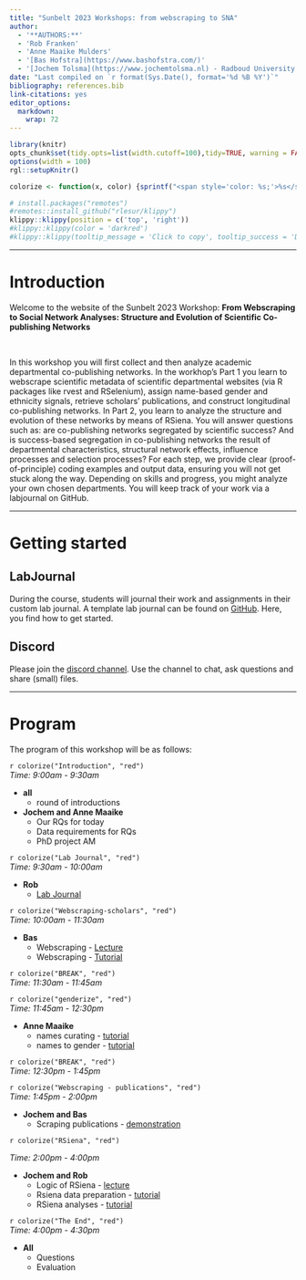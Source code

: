 ```yaml
---
title: "Sunbelt 2023 Workshops: from webscraping to SNA"
author: 
  - '**AUTHORS:**'
  - 'Rob Franken'  
  - 'Anne Maaike Mulders' 
  - '[Bas Hofstra](https://www.bashofstra.com/)'
  - '[Jochem Tolsma](https://www.jochemtolsma.nl) - Radboud University / University of Groningen, the Netherlands'
date: "Last compiled on `r format(Sys.Date(), format='%d %B %Y')`"
bibliography: references.bib
link-citations: yes
editor_options: 
  markdown: 
    wrap: 72
---
```


```r
library(knitr)
opts_chunk$set(tidy.opts=list(width.cutoff=100),tidy=TRUE, warning = FALSE, message = FALSE,comment = "#>", cache=TRUE, class.source=c("test"), class.output=c("test2"), cache.lazy = FALSE)
options(width = 100) 
rgl::setupKnitr()

colorize <- function(x, color) {sprintf("<span style='color: %s;'>%s</span>", color, x) }

```

```r
# install.packages("remotes")
#remotes::install_github("rlesur/klippy")
klippy::klippy(position = c('top', 'right'))
#klippy::klippy(color = 'darkred')
#klippy::klippy(tooltip_message = 'Click to copy', tooltip_success = 'Done')
```

------------------------------------------------------------------------

# Introduction

```{=html}
<script>
function myFunction() {

            var btn = document.getElementById("myButton");
            //to make it fancier
            if (btn.value == "Click to hide code") {
                btn.value = "Read more";
                btn.innerHTML = "Read more";
            }
            else {
                btn.value = "Click to hide code";
                btn.innerHTML = "Read less";
            }
            //this is what you're looking for
            var x = document.getElementById("myDIV");
            if (x.style.display === "none") {
                x.style.display = "block";
            } else {
                x.style.display = "none";
            }
        }
          
</script>
```
Welcome to the website of the Sunbelt 2023 Workshop: **From Webscraping
to Social Network Analyses: Structure and Evolution of Scientific
Co-publishing Networks**

<br>

In this workshop you will first collect and then analyze academic
departmental co-publishing networks. In the workhop's Part 1 you learn
to webscrape scientific metadata of scientific departmental websites
(via R packages like rvest and RSelenium), assign name-based gender and
ethnicity signals, retrieve scholars' publications, and construct
longitudinal co-publishing networks. In Part 2, you learn to analyze the
structure and evolution of these networks by means of RSiena. You will
answer questions such as: are co-publishing networks segregated by
scientific success? And is success-based segregation in co-publishing
networks the result of departmental characteristics, structural network
effects, influence processes and selection processes? For each step, we
provide clear (proof-of-principle) coding examples and output data,
ensuring you will not get stuck along the way. Depending on skills and
progress, you might analyze your own chosen departments. You will keep
track of your work via a labjournal on GitHub.

<!--

<button class="button1" onclick="myFunction()" id="myButton" value="Click To Open Instructions">

Read more

</button>

::: {#myDIV style="display:none;"}
<br>

more text here

<br>
:::

--->

------------------------------------------------------------------------

# Getting started

## LabJournal

During the course, students will journal their work and assignments in
their custom lab journal. A template lab journal can be found on
[GitHub](https://github.com/robfranken/LabJournal). Here, you find how
to get started.

## Discord

Please join the [discord channel](https://discord.gg/ACcYU8nu). Use the
channel to chat, ask questions and share (small) files.

------------------------------------------------------------------------

# Program

The program of this workshop will be as follows:

`r colorize("Introduction", "red")`\
*Time: 9:00am - 9:30am*  

- **all**  
    - round of introductions  
- **Jochem and Anne Maaike**
    -   Our RQs for today\
    -   Data requirements for RQs\
    -   PhD project AM

`r colorize("Lab Journal", "red")`\
*Time: 9:30am - 10:00am*

-   **Rob**
    -   [Lab Journal](https://github.com/robfranken/LabJournal)

`r colorize("Webscraping-scholars", "red")`\
*Time: 10:00am - 11:30am*

-   **Bas**
    -   Webscraping - [Lecture](./presentations/insna_science_data.pdf)
    -   Webscraping - [Tutorial]("10scholars.html")

`r colorize("BREAK", "red")`\
*Time: 11:30am - 11:45am*

`r colorize("genderize", "red")`\
*Time: 11:45am - 12:30pm*

-   **Anne Maaike**
    -   names curating - [tutorial]("20names.html")
    -   names to gender - [tutorial]("30gender.html")

`r colorize("BREAK", "red")`\
*Time: 12:30pm - 1:45pm*

`r colorize("Webscraping - publications", "red")`\
*Time: 1:45pm - 2:00pm*

-   **Jochem and Bas**
    -   Scraping publications - [demonstration]("40publications.html")

`r colorize("RSiena", "red")`\

*Time: 2:00pm - 4:00pm*

-   **Jochem and Rob**
    -   Logic of RSiena - [lecture](./presentations/insna_logic_rsiena.pdf)  
    -   Rsiena data preparation - [tutorial]("50pubnets.html")  
    -   RSiena analyses  - [tutorial]("60RSiena.html")  
    

`r colorize("The End", "red")`\
*Time: 4:00pm - 4:30pm*

-   **All**
    -   Questions  
    -   Evaluation  